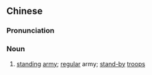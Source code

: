 {{also|常备兵}}
==Chinese==
{{zh-forms|s=常备兵|type=21}}

===Pronunciation===
{{zh-pron
|m=chángbèibīng
|c=soeng4 bei6 bing1
|cat=n
}}

===Noun===
{{zh-noun}}

# [[standing]] [[army]]; [[regular]] army; [[stand-by]] [[troop]]s